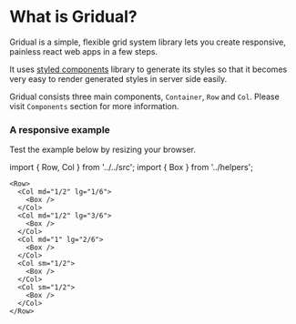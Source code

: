 
<PageMeta
  title="What is Gridual?"
/>

What is Gridual?
================

Gridual is a simple, flexible grid system library lets you create responsive,
painless react web apps in a few steps.

It uses [styled components](https://www.styled-components.com/)
library to generate its styles so that it becomes very easy to render generated
styles in server side easily.

Gridual consists three main components, ```Container```, ```Row``` and
```Col```. Please visit ```Components``` section for more information.

### A responsive example

Test the example below by resizing your browser.

import { Row, Col } from '../../src';
import { Box } from '../helpers';

<Row>
  <Col md="1/2" lg="1/6">
    <Box />
  </Col>
  <Col md="1/2" lg="3/6">
    <Box />
  </Col>
  <Col md="1" lg="2/6">
    <Box />
  </Col>
  <Col sm="1/2">
    <Box />
  </Col>
  <Col sm="1/2">
    <Box />
  </Col>
</Row>

```
<Row>
  <Col md="1/2" lg="1/6">
    <Box />
  </Col>
  <Col md="1/2" lg="3/6">
    <Box />
  </Col>
  <Col md="1" lg="2/6">
    <Box />
  </Col>
  <Col sm="1/2">
    <Box />
  </Col>
  <Col sm="1/2">
    <Box />
  </Col>
</Row>
```
